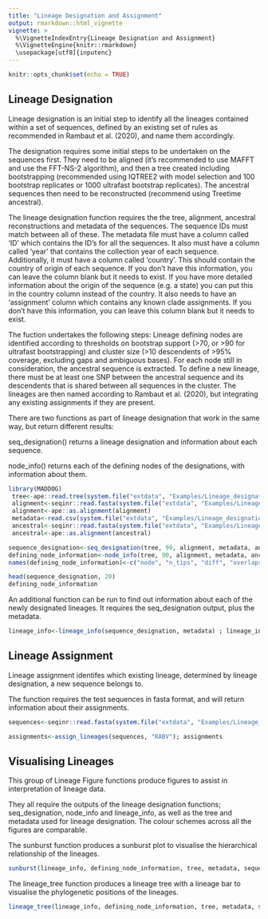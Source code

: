 ```yaml
---
title: "Lineage Designation and Assignment"
output: rmarkdown::html_vignette
vignette: >
  %\VignetteIndexEntry{Lineage Designation and Assignment}
  %\VignetteEngine{knitr::rmarkdown}
  \usepackage[utf8]{inputenc}
---
```


```r
knitr::opts_chunk$set(echo = TRUE)

```

## Lineage Designation

Lineage designation is an initial step to identify all the lineages contained within a set of sequences, defined by an existing set of rules as recommended in Rambaut et al. (2020), and name them accordingly. 

The designation requires some initial steps to be undertaken on the sequences first. They need to be aligned (it's recommended to use MAFFT and use the FFT-NS-2 algorithm), and then a tree created including bootstrapping (recommended using IQTREE2 with model selection and 100 bootstrap replicates or 1000 ultrafast bootstrap replicates). The ancestral sequences then need to be reconstructed (recommend using Treetime ancestral).

The lineage designation function requires the the tree, alignment, ancestral reconstructions and metadata of the sequences. The sequence IDs must match between all of these. The metadata file must have a column called 'ID' which contains the ID's for all the sequences. It also must have a column called 'year' that contains the collection year of each sequence. Additionally, it must have a column called 'country'. This should contain the country of origin of each sequence. If you don't have this information, you can leave the column blank but it needs to exist. If you have more detailed information about the origin of the sequence (e.g. a state) you can put this in the country column instead of the country. It also needs to have an 'assignment' column which contains any known clade assignments. If you don't have this information, you can leave this column blank but it needs to exist.

The fuction undertakes the following steps: Lineage defining nodes are identified according to thresholds on bootstrap support (>70, or >90 for ultrafast bootstrapping) and cluster size (>10 descendents of >95% coverage, excluding gaps and ambiguous bases). For each node still in consideration, the ancestral sequence is extracted. To define a new lineage, there must be at least one SNP between the ancestral sequence and its descendents that is shared between all sequences in the cluster. The lineages are then named according to Rambaut et al. (2020), but integrating any existing assignments if they are present.

There are two functions as part of lineage designation that work in the same way, but return different results:

seq_designation() returns a lineage designation and information about each sequence.

node_info() returns each of the defining nodes of the designations, with information about them.

```r
library(MADDOG)
 tree<-ape::read.tree(system.file("extdata", "Examples/Lineage_designation/Example_designation_aligned.fasta.contree", package = "MADDOG"))
 alignment<-seqinr::read.fasta(system.file("extdata", "Examples/Lineage_designation/Example_designation_aligned.fasta", package = "MADDOG"))
 alignment<-ape::as.alignment(alignment)
 metadata<-read.csv(system.file("extdata", "Examples/Lineage_designation/Example_designation_metadata.csv", package = "MADDOG"))
 ancestral<-seqinr::read.fasta(system.file("extdata", "Examples/Lineage_designation/ancestral_sequences.fasta", package = "MADDOG"))
 ancestral<-ape::as.alignment(ancestral)
```

```r
sequence_designation<-seq_designation(tree, 90, alignment, metadata, ancestral)
defining_node_information<-node_info(tree, 90, alignment, metadata, ancestral)
names(defining_node_information)<-c("node", "n_tips", "diff", "overlaps", "lineage", "numbers")

```

```r
head(sequence_designation, 20)
defining_node_information
```

An additional function can be run to find out information about each of the newly designated lineages. It requires the seq_designation output, plus the metadata. 

```r
lineage_info<-lineage_info(sequence_designation, metadata) ; lineage_info
```

## Lineage Assignment

Lineage assignment identifes which existing lineage, determined by lineage designation, a new sequence belongs to. 

The function requires the test sequences in fasta format, and will return information about their assignments.

``` r
sequences<-seqinr::read.fasta(system.file("extdata", "Examples/Lineage_assignment/example.fasta", package = "MADDOG"))
```

``` r
assignments<-assign_lineages(sequences, "RABV"); assignments
```

## Visualising Lineages

This group of Lineage Figure functions produce figures to assist in interpretation of lineage data. 

They all require the outputs of the lineage designation functions; seq_designation, node_info and lineage_info, as well as the tree and metadata used for lineage designation. The colour schemes across all the figures are comparable. 

The sunburst function produces a sunburst plot to visualise the hierarchical relationship of the lineages.

``` r
sunburst(lineage_info, defining_node_information, tree, metadata, sequence_designation)
```

The lineage_tree function produces a lineage tree with a lineage bar to visualise the phylogenetic positions of the lineages.

``` r
lineage_tree(lineage_info, defining_node_information, tree, metadata, sequence_designation)
```


